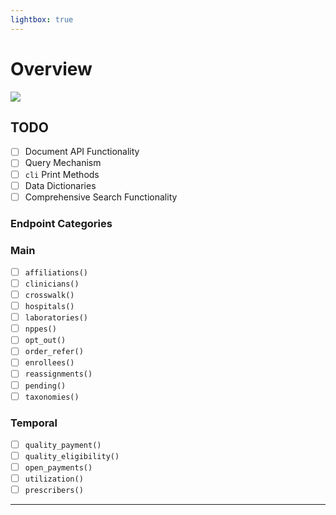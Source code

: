 ```yaml
---
lightbox: true
---
```


# Overview {.unnumbered}

![](figures/schema-diagram.svg){fig-align="center"}

## TODO

-   [ ] Document API Functionality
-   [ ] Query Mechanism
-   [ ] `cli` Print Methods
-   [ ] Data Dictionaries
-   [ ] Comprehensive Search Functionality

### Endpoint Categories

### Main

-   [ ] `affiliations()`
-   [ ] `clinicians()`
-   [ ] `crosswalk()`
-   [ ] `hospitals()`
-   [ ] `laboratories()`
-   [ ] `nppes()`
-   [ ] `opt_out()`
-   [ ] `order_refer()`
-   [ ] `enrollees()`
-   [ ] `reassignments()`
-   [ ] `pending()`
-   [ ] `taxonomies()`

### Temporal

-   [ ] `quality_payment()`
-   [ ] `quality_eligibility()`
-   [ ] `open_payments()`
-   [ ] `utilization()`
-   [ ] `prescribers()`

--------------------------------------------------------------------------------
